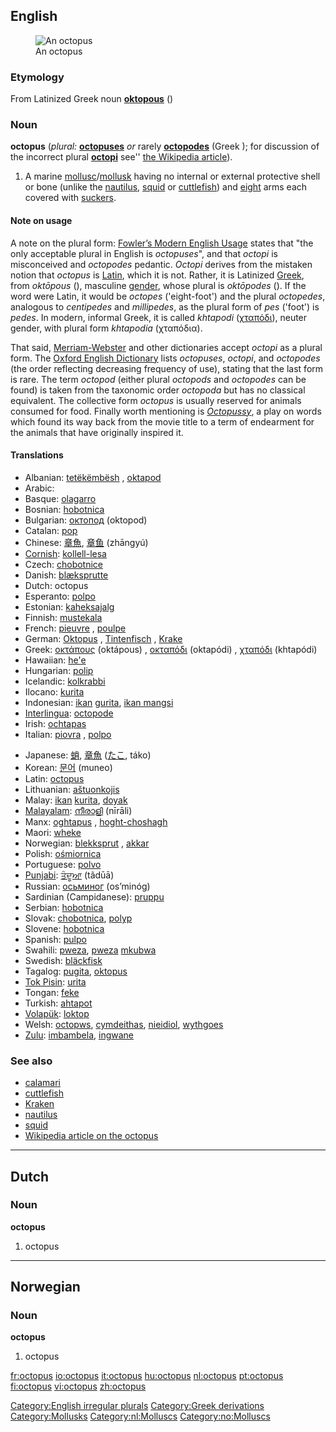 ==English==
[[Image:Southern Blue-ringed Octopus Pengo.jpg|thumb|An octopus]]
===Etymology===
From Latinized Greek noun '''[[oktopous]]''' ({{Unicode|[[ὀκτώπους]]}}) {{m}}

===Noun===
'''octopus''' (''plural:'' '''[[octopuses]]''' ''or'' rarely '''[[octopodes]]''' (Greek {{Unicode|ὀκτώποδες}}); for discussion of the incorrect plural '''[[octopi]]''' see'' [[w:Octopus#Plural|the Wikipedia article]]).

#A marine [[mollusc]]/[[mollusk]] having no internal or external protective shell or bone (unlike the [[nautilus]], [[squid]] or [[cuttlefish]]) and [[eight]] arms each covered with [[sucker]]s.

====Note on usage====

A note on the plural form: [[w:Fowler's Modern English Usage|Fowler’s Modern English Usage]] states that "the only acceptable plural in English is ''octopuses''", and that ''octopi'' is misconceived and ''octopodes'' pedantic. ''Octopi'' derives from the mistaken notion that ''octopus'' is [[Latin]], which it is not. Rather, it is Latinized [[Greek]], from ''oktōpous'' ({{Unicode|[[ὀκτώπους]]}}), masculine [[gender]], whose plural is ''oktōpodes'' ({{Unicode|ὀκτώποδες}}). If the word were Latin, it would be ''octopes'' ('eight-foot') and the plural ''octopedes'', analogous to ''centipedes'' and ''millipedes'', as the plural form of ''pes'' ('foot') is ''pedes''. In modern, informal Greek, it is called ''khtapodi'' ([[χταπόδι]]), neuter gender, with plural form ''khtapodia'' (χταπόδια).

That said, [[Merriam-Webster]] and other dictionaries accept ''octopi'' as a plural form. The [[Oxford English Dictionary]] lists ''octopuses'', ''octopi'', and ''octopodes'' (the order reflecting decreasing frequency of use), stating that the last form is rare. The term ''octopod'' (either plural ''octopods'' and ''octopodes'' can be found) is taken from the taxonomic order ''octopoda'' but has no classical equivalent. The collective form ''octopus'' is usually reserved for animals consumed for food. Finally worth mentioning is ''[[Octopussy]]'', a play on words which found its way back from the movie title to a term of endearment for the animals that have originally inspired it.

====Translations====
{{top}}
*Albanian: [[tetëkëmbësh]] {{m}}, [[oktapod]] {{m}} 
*Arabic: {{ARchar|[[أخطبوط]]}} {{Unicode|(’uχʈubūʈ)}}
*Basque: [[olagarro]]
*Bosnian: [[hobotnica]] {{f}}
*Bulgarian: [[октопод]] (oktopod)
*Catalan: [[pop#Catalan|pop]] {{m}}
*Chinese: [[章魚]], [[章鱼]] (zhāngyú)
*[[Cornish]]: [[kollell-lesa]] {{f}}
*Czech: [[chobotnice]]
*Danish: [[blæksprutte]] {{c}}
*Dutch: octopus
*Esperanto: [[polpo]]
*Estonian: [[kaheksajalg]]
*Finnish: [[mustekala]]
*French: [[pieuvre]] {{f}}, [[poulpe]] {{m}}
*German: [[Oktopus]] {{m}}, [[Tintenfisch]] {{m}}, [[Krake]] {{f}}
*Greek: [[οκτάπους]] (oktápous) {{m}}, [[οκταπόδι]] (oktapódi) {{n}}, [[χταπόδι]] (khtapódi) {{n}}
*Hawaiian: [[he'e]]
*Hungarian: [[polip]]
*Icelandic: [[kolkrabbi]] {{m}}
*Ilocano: [[kurita]]
*Indonesian: [[ikan]] [[gurita]], [[ikan mangsi]]
*[[Interlingua]]: [[octopode]]
*Irish: [[ochtapas]]
*Italian: [[piovra]] {{f}}, [[polpo]] {{m}}
{{mid}}
*Japanese: [[蛸]], [[章魚]] ([[たこ]], táko)
*Korean: [[문어]] (muneo)
*Latin: [[octopus#Latin|octopus]] {{m}}
*Lithuanian: [[aštuonkojis]]
*Malay: [[ikan]] [[kurita]], [[doyak]]
*[[Malayalam]]: [[നീരാളി]] (nīrāli)
*Manx: [[oghtapus]] {{m}}, [[hoght-choshagh]] {{m}}
*Maori: [[wheke]]
*Norwegian: [[blekksprut]] {{m}}, [[akkar]] {{m}}
*Polish: [[ośmiornica]] {{f}}
*Portuguese: [[polvo]] {{m}}
*[[Punjabi]]: [[ਤੰਦੂਆ]] (tãdūā)
*Russian: [[осьминог]] (os’minóg) {{m}}
*Sardinian (Campidanese): [[pruppu]] {{m}}
*Serbian: [[hobotnica]]
*Slovak: [[chobotnica]], [[polyp#Slovak|polyp]]
*Slovene: [[hobotnica]] {{f}}
*Spanish: [[pulpo]] {{m}}
*Swahili: [[pweza]], [[pweza]] [[mkubwa]]
*Swedish: [[bläckfisk]]
*Tagalog: [[pugita]], [[oktopus]]	 
*[[Tok Pisin]]: [[urita]]
*Tongan: [[feke]]
*Turkish: [[ahtapot]]	 
*[[Volapük]]: [[loktop]]	 
*Welsh: [[octopws]], [[cymdeithas]], [[nieidiol]], [[wythgoes]]
*[[Zulu]]: [[imbambela]], [[ingwane]]
{{bottom}}

===See also===
*[[calamari]]
*[[cuttlefish]]
*[[Kraken]]
*[[nautilus]]
*[[squid]]
*[[w:Octopus|Wikipedia article on the octopus]]

[[Category:English irregular plurals]]

----

==Dutch==
===Noun===
'''octopus'''

#octopus

----
==Norwegian==
===Noun===
'''octopus'''

#octopus

[[Category:Greek derivations]]
[[Category:Mollusks]]
[[Category:nl:Molluscs]]
[[Category:no:Molluscs]]

[[fr:octopus]]
[[io:octopus]]
[[it:octopus]]
[[hu:octopus]]
[[nl:octopus]]
[[pt:octopus]]
[[fi:octopus]]
[[vi:octopus]]
[[zh:octopus]]